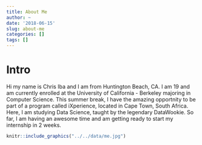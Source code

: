```yaml
---
title: About Me
author: ~
date: '2018-06-15'
slug: about-me
categories: []
tags: []
---
```


# Intro

Hi my name is Chris Iba and I am from Huntington Beach, CA. I am 19 and am currently enrolled at the University of California - Berkeley majoring in Computer Science. This summer break, I have the amazing opportnity to be part of a program called iXperience, located in Cape Town, South Africa. Here, I am studying Data Science, taught by the legendary DataWookie. So far, I am having an awesome time and am getting ready to start my internship in 2 weeks.

```r
knitr::include_graphics("../../data/me.jpg")
```
